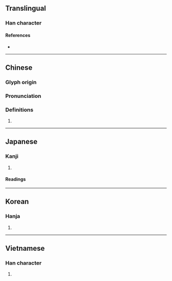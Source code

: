 {{character info/new}}
==Translingual==

===Han character===
{{Han char|rn=30|rad=口|as=11|sn=14|four=62014|canj=RUOG|ids=⿰口崔}}

====References====
* {{Han ref|kx=0204.220|dkj=04149|dj=0427.030|hdz=10677.020|uh=55FA|ud=22010|bh=E151|bd=57681}}

----

==Chinese==
{{zh-forms}}

===Glyph origin===
{{Han etym}}

===Pronunciation===
{{zh-pron
|m=zuī
|c=ceoi1
|mc=y
|oc=y
|cat=
}}

===Definitions===
{{zh-hanzi}}

# {{rfdef|zh}}

----

==Japanese==

===Kanji===
{{ja-kanji|grade=|rs=口11}}

# {{rfdef|ja|sort=口11}}

====Readings====
{{ja-readings|on=[[すい]] (sui), [[さい]] (sai), [[せ]] (se)|kun=[[なげく]] (nageku)}}

----

==Korean==

===Hanja===
{{ko-hanja|hangeul=최|rv=choe|mr=ch'oe|y=choy}}

# {{rfdef|ko|sort=口11}}

----

==Vietnamese==

===Han character===
{{vi-hantu|rõi|rs=口11}}

# {{rfdef|vi}}
